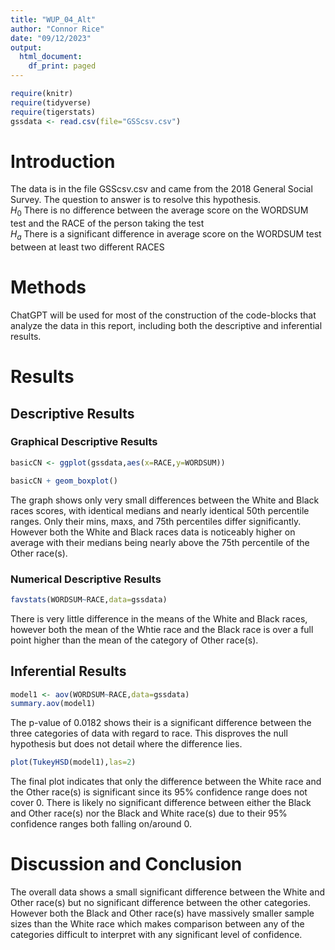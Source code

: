 ```yaml
---
title: "WUP_04_Alt"
author: "Connor Rice"
date: "09/12/2023"
output:
  html_document:
    df_print: paged
---
```


```r
require(knitr)
require(tidyverse)
require(tigerstats)
gssdata <- read.csv(file="GSScsv.csv")
```

# Introduction

<!--In this section you explain what you are trying to show.  Where did the data come from?  What is the research or other question you are trying to answer?!-->

The data is in the file GSScsv.csv and came from the 2018 General Social Survey.  The question to answer is to resolve this hypothesis.  
$H_0$ There is no difference between the average score on the WORDSUM test and the RACE of the person taking the test   
$H_a$ There is a significant difference in average score on the WORDSUM test between at least two different RACES

# Methods

<!--Mention that you intend to use chatGPT to the greatest extent possible. Give credit to chatGPT when you use it to create code in your report. Decide on your methods:  use "variable analysis" or other appropriate descriptors.  Make sure to choose at least one graphical method and at least one numerical method.!-->

ChatGPT will be used for most of the construction of the code-blocks that analyze the data in this report, including both the descriptive and inferential results. 

# Results

<!--Divide this section into two sub-sections:  One for your descriptive  results and one for your inferential results.!-->

## Descriptive Results

### Graphical Descriptive Results

<!--Graphical results here.  Make sure to show your code.  Provide appropriate labels for axes, giving units if possible, and provide a good title for the graph, too.  Use the graphical results to describe the patterns if any that exist in the data as focused toward the research question!-->

```r
basicCN <- ggplot(gssdata,aes(x=RACE,y=WORDSUM))

basicCN + geom_boxplot()
```

The graph shows only very small differences between the White and Black races scores, with identical medians and nearly identical 50th percentile ranges. Only their mins, maxs, and 75th percentiles differ significantly. However both the White and Black races data is noticeably higher on average with their medians being nearly above the 75th percentile of the Other race(s).

### Numerical Descriptive Results

<!--Numerical results go here. Use the numerical results to describe the patterns if any that exist in the data as focused toward the research question!-->

```r
favstats(WORDSUM~RACE,data=gssdata)
```

There is very little difference in the means of the White and Black races, however both the mean of the Whtie race and the Black race is over a full point higher than the mean of the category of Other race(s).

## Inferential Results

<!--State hypothesis clearly.  Make sure your discussion of the inferential test covers all the aspects that the test output produces, such as test statistic, p-value etc.  Make a decision about the null hypothesis, explain the assumptions on which the selected test/procedure was based, and why the chosen procedure satisfys the assumptions and is appropriate to answer the research question!-->

```r
model1 <- aov(WORDSUM~RACE,data=gssdata)
summary.aov(model1)
```

The p-value of 0.0182 shows their is a significant difference between the three categories of data with regard to race. This disproves the null hypothesis but does not detail where the difference lies.

```r
plot(TukeyHSD(model1),las=2)
```

The final plot indicates that only the difference between the White race and the Other race(s) is significant since its 95% confidence range does not cover 0. There is likely no significant difference between either the Black and Other race(s) nor the Black and White race(s) due to their 95% confidence ranges both falling on/around 0.

# Discussion and Conclusion

<!--Discussion and conclusion here.  If you found a relationship be sure to consider whether the relationship occurs because one of the variavbles causes the other, or whether they perhasps are related for some other reason.  Watch the chapter 6 videos from the GeorgeTown videos collection.!-->

The overall data shows a small significant difference between the White and Other race(s) but no significant difference between the other categories. However both the Black and Other race(s) have massively smaller sample sizes than the White race which makes comparison between any of the categories difficult to interpret with any significant level of confidence.
